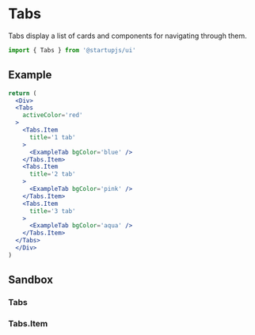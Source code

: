 
# Tabs

Tabs display a list of cards and components for navigating through them.

```jsx
import { Tabs } from '@startupjs/ui'
```

## Example

```jsx example
return (
  <Div>
  <Tabs
    activeColor='red'
  >
    <Tabs.Item
      title='1 tab'
    >
      <ExampleTab bgColor='blue' />
    </Tabs.Item>
    <Tabs.Item
      title='2 tab'
    >
      <ExampleTab bgColor='pink' />
    </Tabs.Item>
    <Tabs.Item
      title='3 tab'
    >
      <ExampleTab bgColor='aqua' />
    </Tabs.Item>
  </Tabs>
  </Div>
)
```

## Sandbox

### Tabs

<Sandbox Component={Tabs} />

### Tabs.Item

<Sandbox Component={Tabs.Item} />
